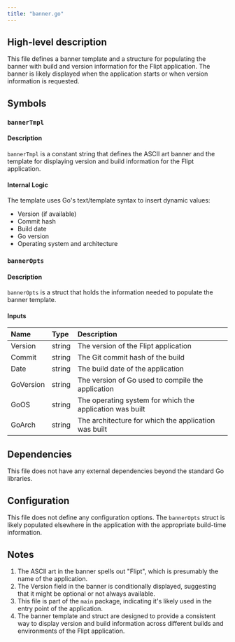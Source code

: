 ```yaml
---
title: "banner.go"
---
```


## High-level description
This file defines a banner template and a structure for populating the banner with build and version information for the Flipt application. The banner is likely displayed when the application starts or when version information is requested.

## Symbols

### `bannerTmpl`
#### Description
`bannerTmpl` is a constant string that defines the ASCII art banner and the template for displaying version and build information for the Flipt application.

#### Internal Logic
The template uses Go's text/template syntax to insert dynamic values:
- Version (if available)
- Commit hash
- Build date
- Go version
- Operating system and architecture

### `bannerOpts`
#### Description
`bannerOpts` is a struct that holds the information needed to populate the banner template.

#### Inputs
| Name | Type | Description |
|:-----|:-----|:------------|
| Version | string | The version of the Flipt application |
| Commit | string | The Git commit hash of the build |
| Date | string | The build date of the application |
| GoVersion | string | The version of Go used to compile the application |
| GoOS | string | The operating system for which the application was built |
| GoArch | string | The architecture for which the application was built |

## Dependencies
This file does not have any external dependencies beyond the standard Go libraries.

## Configuration
This file does not define any configuration options. The `bannerOpts` struct is likely populated elsewhere in the application with the appropriate build-time information.

## Notes
1. The ASCII art in the banner spells out "Flipt", which is presumably the name of the application.
2. The Version field in the banner is conditionally displayed, suggesting that it might be optional or not always available.
3. This file is part of the `main` package, indicating it's likely used in the entry point of the application.
4. The banner template and struct are designed to provide a consistent way to display version and build information across different builds and environments of the Flipt application.